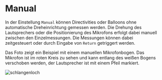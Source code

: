 # Manual

In der Einstellung ``Manual`` können Directivities oder Balloons ohne automatische Dreheinrichtung gemessen werden. Die Drehung des Lautsprechers oder die Positionierung des Mikrofons erfolgt dabei manuell zwischen den Einzelmessungen. Die Messungen können dabei zeitgesteuert oder durch Eingabe von ``Return`` getriggert werden.

Das Foto zeigt ein Beispiel mit einem manuellen Mikrofonbogen. Das Mikrofon ist im roten Kreis zu sehen und kann entlang des weißen Bogens verschoben werden, der Lautsprecher ist mit einem Pfeil markiert.

![schlangenloch](/schlangenloch.jpg)